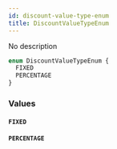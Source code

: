 ```yaml
---
id: discount-value-type-enum
title: DiscountValueTypeEnum
---
```



No description

```graphql
enum DiscountValueTypeEnum {
  FIXED
  PERCENTAGE
}
```


### Values

#### `FIXED` 




#### `PERCENTAGE` 






